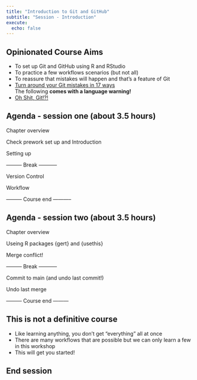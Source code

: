 ```yaml
---
title: "Introduction to Git and GitHub"
subtitle: "Session - Introduction"
execute: 
  echo: false
---
```


## Opinionated Course Aims

::: incremental
-   To set up Git and GitHub using R and RStudio
-   To practice a few workflows scenarios (but not all)
-   To reassure that mistakes will happen and that's a feature of Git
- [Turn around your Git mistakes in 17 ways](https://dev.to/smitterhane/turn-around-your-git-mistakes-in-17-ways-2mn1)  
The following **comes with a language warning!**
- [Oh Shit, Git!?!](https://ohshitgit.com/) 
:::

## Agenda - session one (about 3.5 hours)

Chapter overview

::: {.fragment .fade-in}
Check prework set up and Introduction
:::

::: {.fragment .fade-in}
Setting up
:::

::: {.fragment .fade-in}
--------- Break -----------  
:::

::: {.fragment .fade-in}
Version Control
:::

::: {.fragment .fade-in}

Workflow
:::

::: {.fragment .fade-in}
--------- Course end -----------
:::


## Agenda - session two (about 3.5 hours)

Chapter overview

::: {.fragment .fade-in}
Useing R packages {gert} and {usethis}
:::

::: {.fragment .fade-in}
Merge conflict!
:::

::: {.fragment .fade-in}
--------- Break -----------
:::

::: {.fragment .fade-in}
Commit to main (and undo last commit!)
:::

::: {.fragment .fade-in}
Undo last merge
:::

::: {.fragment .fade-in}
--------- Course end ---------
:::


## This is not a definitive course

::: incremental
- Like learning anything, you don't get "everything" all at once
- There are many workflows that are possible but we can only learn a few in this workshop
- This will get you started!
:::

## End session
